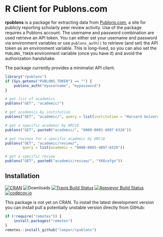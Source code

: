 # R Client for Publons.com

**rpublons** is a package for extracting data from [Publons.com](https://publons.com), a site for publicly reporting scholarly peer review activity. Use of the package requires a Publons account. The username and password combination are used retrieve an API token. You can either set your username and password via environment variables or use `publons_auth()` to retrieve (and set) the API token as an environment variable. This is long-lived, so you can also set the `PUBLONS_TOKEN` environment variable (once you have it) and avoid the authorization handshake.

The package currently provides a minimalist API client.

```r
library("rpublons")
if (Sys.getenv("PUBLONS_TOKEN") == "") {
    publons_auth("myusername", "mypassword")
}

# get list of academics
publons("GET", "academic/")

# get academics by institution
publons("GET", "academic/", query = list(institution = "Harvard University"))

# get a specific academic by ORCiD
publons("GET", paste0("academic/", "0000-0003-4097-6326"))

# get reviews for a specific academic by ORCiD
publons("GET", "academic/review/", 
        query = list(academic = "0000-0003-4097-6326"))

# get a specific review
publons("GET", paste0("academic/review/", "YK8zafgo"))
```


## Installation

[![CRAN](https://www.r-pkg.org/badges/version/rpublons)](https://cran.r-project.org/package=rpublons)
![Downloads](https://cranlogs.r-pkg.org/badges/rpublons)
[![Travis Build Status](https://travis-ci.org/leeper/rpublons.png?branch=master)](https://travis-ci.org/leeper/rpublons)
[![Appveyor Build Status](https://ci.appveyor.com/api/projects/status/PROJECTNUMBER?svg=true)](https://ci.appveyor.com/project/leeper/rpublons)
[![codecov.io](https://codecov.io/github/leeper/rpublons/coverage.svg?branch=master)](https://codecov.io/github/leeper/rpublons?branch=master)

This package is not yet on CRAN. To install the latest development version you can install pull a potentially unstable version directly from GitHub:

```R
if (!require("remotes")) {
    install.packages("remotes")
}
remotes::install_github("leeper/rpublons")
```

